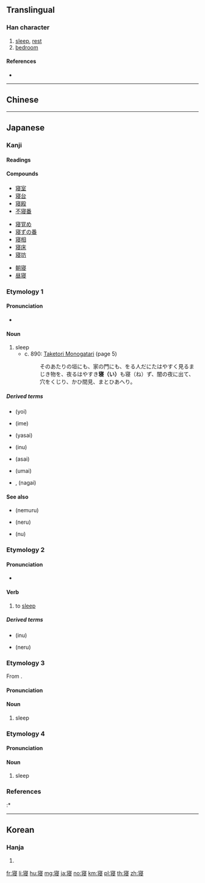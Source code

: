 {{character info/new}}
{{also|寢}}
==Translingual==

===Han character===
{{Han char|rn=40|rad=宀|as=10|sn=13|four=|canj=JLME|ids=⿱宀⿰丬𠬶}}

# [[sleep]], [[rest]]
# [[bedroom]]

====References====
* {{Han ref|kx=0290.121|dkj=07278|dj=0574.160|hdz=20946.070|uh=5BDD|ud=23517}}

----

==Chinese==
{{zh-see|寢}}

----

==Japanese==

===Kanji===
{{ja-kanji|grade=c|rs=宀10|style=s|kyu=寢}}

====Readings====
{{ja-readings|goon=[[しん]] (shin)|kanon=[[しん]] (shin)|kun=[[ね]](ne), [[ねる]] (neru), [[みたまや]] (mitamaya), [[やめる]] (yameru)}}

====Compounds====
{{top3}}
* [[寝室]]
* [[寝台]]
* [[寝殿]]
* [[不寝番]]
{{mid3}}
* [[寝覚め]]
* [[寝ずの番]]
* [[寝相]]
* [[寝床]]
* [[寝坊]]
{{mid3}}
* [[朝寝]]
* [[昼寝]]
{{bottom}}

===Etymology 1===

====Pronunciation====
* {{IPA|/i/|lang=ja}}

====Noun====
{{ja-noun|い}}

# sleep
#* c. 890: [[w:Taketori Monogatari|Taketori Monogatari]] (page 5)
#*: そのあたりの垣にも、家の門にも、をる人だにたはやすく見るまじき物を、夜るはやすき'''寝（い）'''も寝（ね）ず、闇の夜に出て、穴をくじり、かひ間見、まとひあへり。

=====Derived terms=====
{{der-top}}
* {{l|ja|夜寝}} (yoi)
* {{l|ja|夢}} (ime)
* {{l|ja|安寝}} (yasai)
* {{l|ja|寝ぬ}} (inu)
{{der-mid}}
* {{l|ja|朝寝}} (asai)
* {{l|ja|熟寝}} (umai)
* {{l|ja|長寝}}, {{l|ja|長眠}} (nagai)
{{der-bottom}}

====See also====
* {{l|ja|眠る}} (nemuru)
* {{l|ja|寝る}} (neru)
* {{l|ja|寝}} (nu)

===Etymology 2===

====Pronunciation====
* {{IPA|/nu/|lang=ja}}

====Verb====
{{ja-verb|tr=intrans|type=ni|ぬ}}

# to [[sleep]]

=====Derived terms=====
* {{l|ja|寝ぬ}} (inu)
* {{l|ja|寝る}} (neru)

===Etymology 3===
{{ja-kanjitab|しん|yomi=o}}
From {{etyl|ltc|ja|sort=しん}} {{m|zh|寢|tr=tshim<sup>X</sup>||sleep}}.

====Pronunciation====
{{ja-pron|yomi=o|しん|acc=1|acc_ref=DJR,NHK}}

====Noun====
{{ja-noun|しん}}

# sleep

===Etymology 4===
{{ja-kanjitab|ね|yomi=k}}

====Pronunciation====
{{ja-pron|yomi=k|ね|acc=0|acc_ref=DJR,NHK}}

====Noun====
{{ja-noun|ね}}

# sleep

===References===
<references/>
:* {{cite-book
|last=Horiuchi
|first=Hideaki
|coauthors=Ken Akiyama
|title=[[w:Taketori Monogatari|Taketori Monogatari]] , [[w:Ise Monogatari|Ise Monogatari]]
|publisher=[[w:Iwanami Shoten Publishing|Iwanami Shoten]]
|date=1997
|location=Tōkyō
|isbn=4-00-240017-4
}}

----

==Korean==

===Hanja===
{{ko-hanja|hangeul=침|rv=chim|mr=ch'im}}

# {{defn|lang=ko|sort=宀10}}

[[fr:寝]]
[[li:寝]]
[[hu:寝]]
[[mg:寝]]
[[ja:寝]]
[[no:寝]]
[[km:寝]]
[[pl:寝]]
[[th:寝]]
[[zh:寝]]